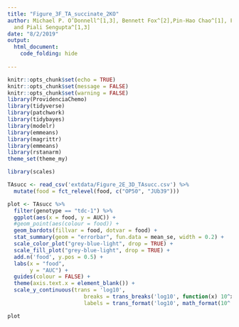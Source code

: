 ```yaml
---
title: "Figure_3F_TA_succinate_2KO"
author: Michael P. O’Donnell^[1,3], Bennett Fox^[2],Pin-Hao Chao^[1], Frank Schroeder^[2],
  and Piali Sengupta^[1,3]
date: "8/2/2019"
output: 
  html_document:
    code_folding: hide
  
---
```


```r
knitr::opts_chunk$set(echo = TRUE)
knitr::opts_chunk$set(message = FALSE)
knitr::opts_chunk$set(warning = FALSE)
library(ProvidenciaChemo)
library(tidyverse)
library(patchwork)
library(tidybayes)
library(modelr)
library(emmeans)
library(magrittr)
library(emmeans)
library(rstanarm)
theme_set(theme_my)
```

```r
library(scales)

TAsucc <- read_csv('extdata/Figure_2E_3D_TAsucc.csv') %>%
  mutate(food = fct_relevel(food, c("OP50", "JUb39")))

plot <- TAsucc %>%
  filter(genotype == "tdc-1") %>%
  ggplot(aes(x = food, y = AUC)) +
  #geom_point(aes(colour = food)) +
  geom_bardots(fillvar = food, dotvar = food) +
  stat_summary(geom = "errorbar", fun.data = mean_se, width = 0.2) +
  scale_color_plot("grey-blue-light", drop = TRUE) +
  scale_fill_plot("grey-blue-light", drop = TRUE) +
  add.n('food', y.pos = 0.5) +
  labs(x = "food",
       y = "AUC") +
  guides(colour = FALSE) +
  theme(axis.text.x = element_blank()) +
  scale_y_continuous(trans = 'log10',
                        breaks = trans_breaks('log10', function(x) 10^x),
                        labels = trans_format('log10', math_format(10^.x)))

plot
```


